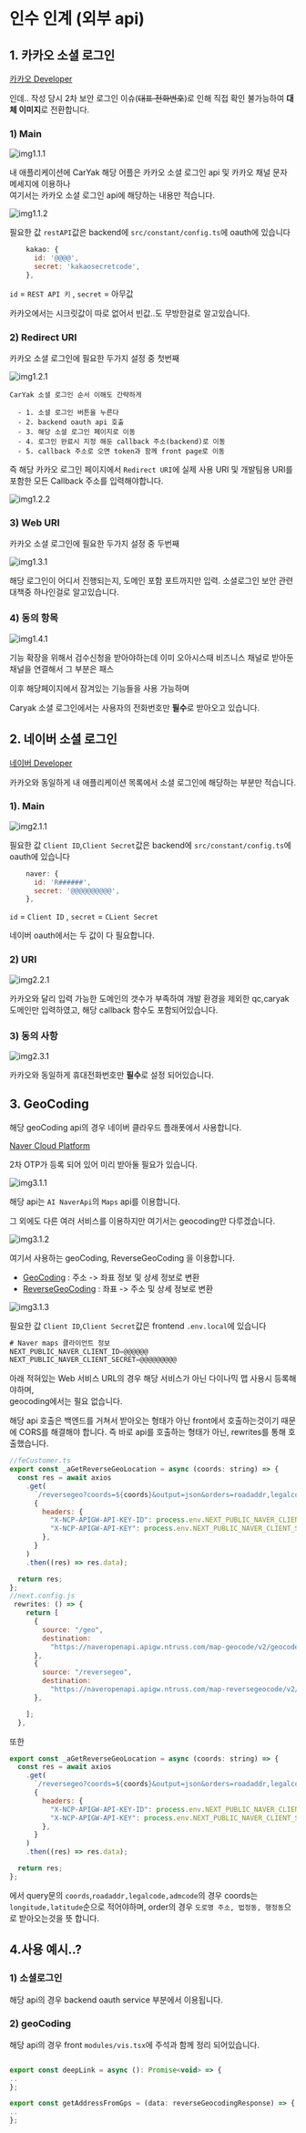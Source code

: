 
# 인수 인계 (외부 api)

## 1. 카카오 소셜 로그인

[카카오 Developer](https://developers.kakao.com/)

인데.. 작성 당시 2차 보안 로그인 이슈(~~대표 전화번호~~)로 인해 직접 확인 불가능하여 **대체 이미지**로 전환합니다.

### 1) Main

![img1.1.1](/backUpImg/img1.1.1.png)

내 애플리케이션에 CarYak 해당 어플은 카카오 소셜 로그인 api 및 카카오 채널 문자 메세지에 이용하나  
여기서는 카카오 소셜 로그인 api에 해당하는 내용만 적습니다.

![img1.1.2](/backUpImg/img1.1.2.png)

필요한 값 `restAPI`값은 backend에 `src/constant/config.ts`에 oauth에 있습니다

```javascript
    kakao: {
      id: '@@@@',
      secret: 'kakaosecretcode',
    },
```

`id` = `REST API 키` , `secret` = 아무값

카카오에서는 시크릿값이 따로 없어서 빈값..도 무방한걸로 알고있습니다.

### 2) Redirect URI

카카오 소셜 로그인에 필요한 두가지 설정 중 첫번째

![img1.2.1](/backUpImg/img1.2.1.png)

```console
CarYak 소셜 로그인 순서 이해도 간략하게

  - 1. 소셜 로그인 버튼을 누른다
  - 2. backend oauth api 호출
  - 3. 해당 소셜 로그인 페이지로 이동
  - 4. 로그인 완료시 지정 해둔 callback 주소(backend)로 이동
  - 5. callback 주소로 오면 token과 함께 front page로 이동
```

즉 해당 카카오 로그인 페이지에서 `Redirect URI`에
실제 사용 URI 및 개발팀용 URI를 포함한 모든 Callback 주소를 입력해야합니다.

![img1.2.2](/backUpImg/img1.2.2.png)

### 3) Web URI

카카오 소셜 로그인에 필요한 두가지 설정 중 두번째

![img1.3.1](/backUpImg/img1.3.1.png)

해당 로그인이 어디서 진행되는지, 도메인 포함 포트까지만 입력. 소셜로그인 보안 관련 대책중 하나인걸로 알고있습니다.

### 4) 동의 항목

![img1.4.1](/backUpImg/img1.4.1.png)

기능 확장을 위해서 검수신청을 받아야하는데 이미 오아시스때 비즈니스 채널로 받아둔 채널을 연결해서 그 부분은 패스

이후 해당페이지에서 잠겨있는 기능들을 사용 가능하며

Caryak 소셜 로그인에서는 사용자의 전화번호만 **필수**로 받아오고 있습니다.

## 2. 네이버 소셜 로그인

[네이버 Developer](https://developers.naver.com/main/)

카카오와 동일하게 내 애플리케이션 목록에서 소셜 로그인에 해당하는 부분만 적습니다.

### 1). Main

![img2.1.1](/backUpImg/img2.1.1.png)

필요한 값 `Client ID`,`Client Secret`값은 backend에 `src/constant/config.ts`에 oauth에 있습니다

```javascript
    naver: {
      id: 'R######',
      secret: '@@@@@@@@@@',
    },
```

`id` = `Client ID` , `secret` = `CLient Secret`

네이버 oauth에서는 두 값이 다 필요합니다.

### 2) URI

![img2.2.1](/backUpImg/img2.2.1.png)

카카오와 달리 입력 가능한 도메인의 갯수가 부족하여 개발 환경을 제외한
qc,caryak 도메인만 입력하였고, 해당 callback 함수도 포함되어있습니다.

### 3) 동의 사항

![img2.3.1](/backUpImg/img2.3.1.png)

카카오와 동일하게 휴대전화번호만 **필수**로 설정 되어있습니다.

## 3. GeoCoding

해당 geoCoding api의 경우 네이버 클라우드 플래폿에서 사용합니다.

[Naver Cloud Platform](https://www.ncloud.com/)

2차 OTP가 등록 되어 있어 미리 받아둘 필요가 있습니다.

![img3.1.1](/backUpImg/img3.1.1.png)

해당 api는 `AI NaverApi`의 `Maps` api를 이용합니다.

그 외에도 다른 여러 서비스를 이용하지만 여기서는 geocoding만 다루겠습니다.

![img3.1.2](/backUpImg/img3.1.2.png)

여기서 사용하는 geoCoding, ReverseGeoCoding 을 이용합니다.

- [GeoCoding](https://api.ncloud-docs.com/docs/ai-naver-mapsgeocoding-geocode) : 주소 -> 좌표 정보 및 상세 정보로 변환
- [ReverseGeoCoding](https://api.ncloud-docs.com/docs/ai-naver-mapsreversegeocoding-gc) : 좌표 -> 주소 및 상세 정보로 변환

![img3.1.3](/backUpImg/img3.1.3.png)

필요한 값 `Client ID`,`Client Secret`값은 frontend `.env.local`에 있습니다

```javascript
# Naver maps 클라이언트 정보
NEXT_PUBLIC_NAVER_CLIENT_ID=@@@@@@
NEXT_PUBLIC_NAVER_CLIENT_SECRET=@@@@@@@@@
```

아래 적혀있는 Web 서비스 URL의 경우 해당 서비스가 아닌 다이나믹 맵 사용시 등록해야하며,  
geocoding에서는 필요 없습니다.

해당 api 호출은 백엔드를 거쳐서 받아오는 형태가 아닌 front에서 호출하는것이기 때문에 CORS를 해결해야 합니다.
즉 바로 api를 호출하는 형태가 아닌, rewrites를 통해 호출했습니다.

```javascript
//feCustomer.ts
export const _aGetReverseGeoLocation = async (coords: string) => {
  const res = await axios
    .get(
      `/reversegeo?coords=${coords}&output=json&orders=roadaddr,legalcode,admcode`,
      {
        headers: {
          "X-NCP-APIGW-API-KEY-ID": process.env.NEXT_PUBLIC_NAVER_CLIENT_ID,
          "X-NCP-APIGW-API-KEY": process.env.NEXT_PUBLIC_NAVER_CLIENT_SECRET,
        },
      }
    )
    .then((res) => res.data);

  return res;
};
//next.config.js
 rewrites: () => {
    return [
      {
        source: "/geo",
        destination:
          "https://naveropenapi.apigw.ntruss.com/map-geocode/v2/geocode",
      },
      {
        source: "/reversegeo",
        destination:
          "https://naveropenapi.apigw.ntruss.com/map-reversegeocode/v2/gc",
      },

    ];
  },

```

또한

```javascript
export const _aGetReverseGeoLocation = async (coords: string) => {
  const res = await axios
    .get(
      `/reversegeo?coords=${coords}&output=json&orders=roadaddr,legalcode,admcode`,
      {
        headers: {
          "X-NCP-APIGW-API-KEY-ID": process.env.NEXT_PUBLIC_NAVER_CLIENT_ID,
          "X-NCP-APIGW-API-KEY": process.env.NEXT_PUBLIC_NAVER_CLIENT_SECRET,
        },
      }
    )
    .then((res) => res.data);

  return res;
};
```

에서 query문의 `coords`,`roadaddr,legalcode,admcode`의 경우
coords는 `longitude,latitude`순으로 적어야하며,
order의 경우 `도로명 주소, 법정동, 행정동`으로 받아오는것을 뜻 합니다.

## 4.사용 예시..?

### 1) 소셜로그인

해당 api의 경우 backend oauth service 부분에서 이용됩니다.

### 2) geoCoding

해당 api의 경우 front `modules/vis.tsx`에 주석과 함께 정리 되어있습니다.

```javascript

export const deepLink = async (): Promise<void> => {
..
};

export const getAddressFromGps = (data: reverseGeocodingResponse) => {
..
};
```
